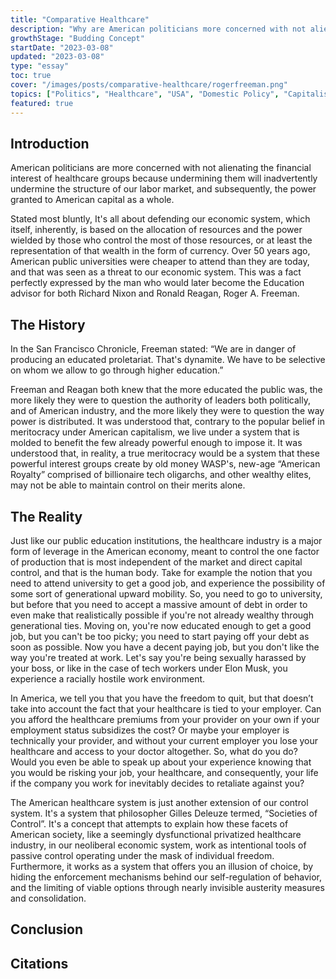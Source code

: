 ```yaml
---
title: "Comparative Healthcare"
description: "Why are American politicians more concerned with not alienating financial interest?"
growthStage: "Budding Concept"
startDate: "2023-03-08"
updated: "2023-03-08"
type: "essay"
toc: true
cover: "/images/posts/comparative-healthcare/rogerfreeman.png"
topics: ["Politics", "Healthcare", "USA", "Domestic Policy", "Capitalism"]
featured: true
---
```



[//]: # (<h2 id = "introduction">Introduction</h2 >)

## Introduction
<IntroParagraph >
  American politicians are more concerned with not alienating the financial interest of healthcare groups because undermining them will inadvertently undermine the structure of our labor market, and
  subsequently, the power granted to American capital as a whole.
</IntroParagraph >

Stated most bluntly, It's all about defending our economic system, which itself, inherently, is based on the allocation of resources and the power wielded by those who control the most of those
resources, or at least the representation of that wealth in the form of currency. Over 50 years ago, American public universities were cheaper to attend than they are today, and that was seen as a
threat to our economic system. This was a fact perfectly expressed by the man who would later become the Education advisor for both Richard Nixon and Ronald Reagan, Roger A. Freeman.

[//]: # (<h2 id = "the-history">The History</h2 >)

## The History
<ImageFrame src = "/images/posts/comparative-healthcare/rogerfreeman.png" alt = "Roger Freeman" width = "500px" height = "300px"/>
In the San Francisco Chronicle, Freeman stated:
“We are in danger of producing an educated proletariat. That's dynamite. We have to be selective on whom we allow to go through higher education.”

Freeman and Reagan both knew that the more educated the public was, the more likely they were to question the authority of leaders both politically, and of American industry, and the more likely
they were to question the way power is distributed. It was understood that, contrary to the popular belief in meritocracy under American capitalism, we live under a system that is molded to
benefit the few already powerful enough to impose it. It was understood that, in reality, a true meritocracy would be a system that these powerful interest groups create by old money WASP's,
new-age “American Royalty” comprised of billionaire tech oligarchs, and other wealthy elites, may not be able to maintain control on their merits alone.

[//]: # (<h2 id = "the-reality">The Reality</h2 >)

## The Reality
Just like our public education institutions, the healthcare industry is a major form of leverage in the American economy, meant to control the one factor of production that is most independent of
the market and direct capital control, and that is the human body. Take for example the notion that you need to attend university to get a good job, and experience the possibility of some sort of
generational upward mobility. So, you need to go to university, but before that you need to accept a massive amount of debt in order to even make that realistically possible if you're not already
wealthy through generational ties. Moving on, you're now educated enough to get a good job, but you can't be too picky; you need to start paying off your debt as soon as possible. Now you have a
decent paying job, but you don't like the way you're treated at work. Let's say you're being sexually harassed by your boss, or like in the case of tech workers under Elon Musk, you experience a
racially hostile work environment.

In America, we tell you that you have the freedom to quit, but that doesn’t take into account the fact that your healthcare is tied to your employer. Can you afford the healthcare premiums from
your provider on your own if your employment status subsidizes the cost? Or maybe your employer is technically your provider, and without your current employer you lose your healthcare and
access to your doctor altogether. So, what do you do? Would you even be able to speak up about your experience knowing that you would be risking your job, your healthcare, and consequently, your
life if the company you work for inevitably decides to retaliate against you?

The American healthcare system is just another extension of our control system. It's a system that philosopher Gilles Deleuze termed, “Societies of Control”. It's a concept that attempts to
explain how these facets of American society, like a seemingly dysfunctional privatized healthcare industry, in our neoliberal economic system, work as intentional tools of passive control
operating under the mask of individual freedom. Furthermore, it works as a system that offers you an illusion of choice, by hiding the enforcement mechanisms behind our self-regulation of
behavior, and the limiting of viable options through nearly invisible austerity measures and consolidation.


[//]: # (<h2 id = "conclusion">Conclusion</h2 >)
## Conclusion



[//]: # (<h2 id = "citations">Citations</h2 >)
## Citations


<InDevelopment></InDevelopment>
